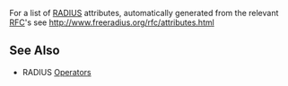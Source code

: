 For a list of [[RADIUS]] attributes, automatically generated from the relevant [[RFC]]'s see http://www.freeradius.org/rfc/attributes.html

==See Also==

* RADIUS [[Operators]]
